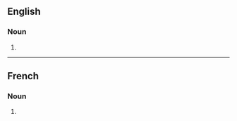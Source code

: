 ==English==

===Noun===
{{head|en|noun form}}

# {{plural of|en|dispositif}}

----

==French==

===Noun===
{{head|fr|noun form|g=m}}

# {{plural of|fr|dispositif}}